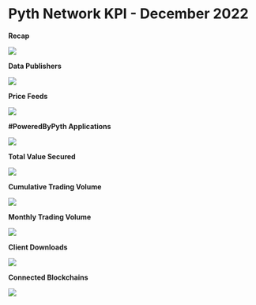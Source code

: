 # Pyth Network KPI - December 2022

**Recap**

![](../../../../images/kpi/december-22/End%20of%20Month%20_%20December-22%20.jpg)

**Data Publishers**

![](../../../../images/kpi/december-22/Publisher%20Growth%20December.png)

**Price Feeds**

![](../../../../images/kpi/december-22/Price%20Feeds%20December.png)

**#PoweredByPyth Applications**

![](../../../../images/kpi/december-22/Apps%20Integrations%20December.png)

**Total Value Secured**

![](../../../../images/kpi/december-22/December%20dApps%20TVS-1.png)

**Cumulative Trading Volume**

![](../../../../images/kpi/december-22/Cumulative%20Traded%20Volume%20December.png)

**Monthly Trading Volume**

![](../../../../images/kpi/december-22/December%20Trading%20Volume%20v2.png)

**Client Downloads**

![](../../../../images/kpi/december-22/Client%20Downloads%20Cumulative%20December.png)

**Connected Blockchains**

![](../../../../images/kpi/december-22/Connected%20Blockchains%20December.png)
